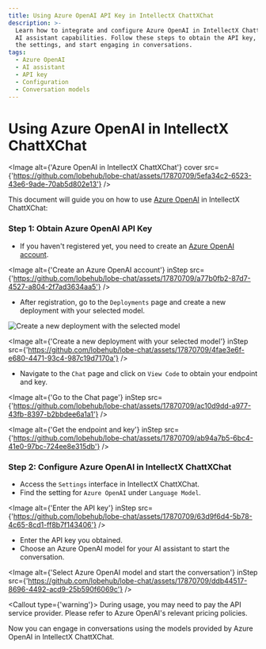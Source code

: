 ```yaml
---
title: Using Azure OpenAI API Key in IntellectX ChattXChat
description: >-
  Learn how to integrate and configure Azure OpenAI in IntellectX ChattXChat to enhance your
  AI assistant capabilities. Follow these steps to obtain the API key, configure
  the settings, and start engaging in conversations.
tags:
  - Azure OpenAI
  - AI assistant
  - API key
  - Configuration
  - Conversation models
---
```


# Using Azure OpenAI in IntellectX ChattXChat

<Image
  alt={'Azure OpenAI in IntellectX ChattXChat'}
  cover
  src={'https://github.com/lobehub/lobe-chat/assets/17870709/5efa34c2-6523-43e6-9ade-70ab5d802e13'}
/>

This document will guide you on how to use [Azure OpenAI](https://oai.azure.com/) in IntellectX ChattXChat:

<Steps>

### Step 1: Obtain Azure OpenAI API Key

- If you haven't registered yet, you need to create an [Azure OpenAI account](https://oai.azure.com/).

<Image
  alt={'Create an Azure OpenAI account'}
  inStep
  src={'https://github.com/lobehub/lobe-chat/assets/17870709/a77b0fb2-87d7-4527-a804-2f7ad3634aa5'}
/>

- After registration, go to the `Deployments` page and create a new deployment with your selected model.

![Create a new deployment with the selected model](https://github.com/lobehub/lobe-chat/assets/17870709/4fae3e6f-e680-4471-93c4-987c19d7170a)

<Image
  alt={'Create a new deployment with your selected model'}
  inStep
  src={'https://github.com/lobehub/lobe-chat/assets/17870709/4fae3e6f-e680-4471-93c4-987c19d7170a'}
/>

- Navigate to the `Chat` page and click on `View Code` to obtain your endpoint and key.

<Image
  alt={'Go to the Chat page'}
  inStep
  src={'https://github.com/lobehub/lobe-chat/assets/17870709/ac10d9dd-a977-43fb-8397-b2bbdee6a1a1'}
/>

<Image
  alt={'Get the endpoint and key'}
  inStep
  src={'https://github.com/lobehub/lobe-chat/assets/17870709/ab94a7b5-6bc4-41e0-97bc-724ee8e315db'}
/>

### Step 2: Configure Azure OpenAI in IntellectX ChattXChat

- Access the `Settings` interface in IntellectX ChattXChat.
- Find the setting for `Azure OpenAI` under `Language Model`.

<Image
  alt={'Enter the API key'}
  inStep
  src={'https://github.com/lobehub/lobe-chat/assets/17870709/63d9f6d4-5b78-4c65-8cd1-ff8b7f143406'}
/>

- Enter the API key you obtained.
- Choose an Azure OpenAI model for your AI assistant to start the conversation.

<Image
  alt={'Select Azure OpenAI model and start the conversation'}
  inStep
  src={'https://github.com/lobehub/lobe-chat/assets/17870709/ddb44517-8696-4492-acd9-25b590f6069c'}
/>

<Callout type={'warning'}>
  During usage, you may need to pay the API service provider. Please refer to Azure OpenAI's
  relevant pricing policies.
</Callout>

</Steps>

Now you can engage in conversations using the models provided by Azure OpenAI in IntellectX ChattXChat.
